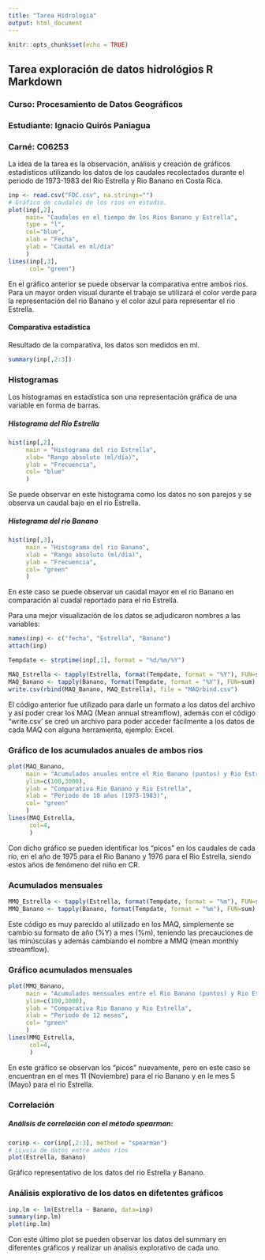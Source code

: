 ```yaml
---
title: "Tarea Hidrologia"
output: html_document
---
```


```r
knitr::opts_chunk$set(echo = TRUE)
```

## Tarea exploración de datos hidrológios R Markdown
### Curso: Procesamiento de Datos Geográficos
### Estudiante: Ignacio Quirós Paniagua
### Carné: C06253

La idea de la tarea es la observación, análisis y creación de gráficos estadísticos utilizando los datos de los caudales recolectados durante el periodo de 1973-1983 del Rio Estrella y Rio Banano en Costa Rica.  
```r
inp <- read.csv("FDC.csv", na.strings="")
# Gráfico de caudales de los rios en estudio.
plot(inp[,2],
     main= "Caudales en el tiempo de los Rios Banano y Estrella",
     type = "l",
     col="blue",
     xlab = "Fecha",
     ylab = "Caudal en ml/día"
     )
lines(inp[,3],
      col= "green")
```  

En el gráfico anterior se puede observar la comparativa entre ambos rios. Para un mayor orden visual durante el trabajo se utilizará el color verde para la representación del rio Banano y el color azul para representar el rio Estrella.  

#### Comparativa estadistica  

Resultado de la comparativa, los datos son medidos en ml.
```r
summary(inp[,2:3])
```

### Histogramas  
Los histogramas en estadística son una representación gráfica de una variable en forma de barras.

##### Histograma del Rio Estrella  

```r
hist(inp[,2],
     main = "Histograma del rio Estrella",
     xlab= "Rango absoluto (ml/día)",
     ylab = "Frecuencia",
     col= "blue"
     )
```  

Se puede observar en este histograma como los datos no son parejos y se observa un caudal bajo en el rio Estrella.  

##### Histograma del rio Banano  

```r
hist(inp[,3],
     main = "Histograma del rio Banano",
     xlab = "Rango absoluto (ml/día)",
     ylab = "Frecuencia",
     col= "green"
     )
```  

En este caso se puede observar un caudal mayor en el rio Banano en comparación al cuadal reportado para el rio Estrella.  

Para una mejor visualización de los datos se adjudicaron nombres a las variables:  
```r
names(inp) <- c("fecha", "Estrella", "Banano")
attach(inp)
```  

```r
Tempdate <- strptime(inp[,1], format = "%d/%m/%Y")
```  

```r
MAQ_Estrella <- tapply(Estrella, format(Tempdate, format = "%Y"), FUN=sum)
MAQ_Banano <- tapply(Banano, format(Tempdate, format = "%Y"), FUN=sum)
write.csv(rbind(MAQ_Banano, MAQ_Estrella), file = "MAQrbind.csv")
``` 

El código anterior fue utilizado para darle un formato a los datos del archivo y así poder crear los MAQ (Mean annual streamflow), además con el código "write.csv' se creó un archivo para poder acceder fácilmente a los datos de cada MAQ con alguna herramienta, ejemplo: Excel.  

### Gráfico de los acumulados anuales de ambos rios  

```r
plot(MAQ_Banano,
     main = "Acumulados anuales entre el Rio Banano (puntos) y Rio Estrella (Línea)",
     ylim=c(100,3000),
     ylab = "Comparativa Rio Banano y Rio Estrella",
     xlab = "Periodo de 10 años (1973-1983)",
     col= "green"
     )
lines(MAQ_Estrella, 
      col=4,
      )
```  

Con dicho gráfico se pueden identificar los "picos" en los caudales de cada río,
en el año de 1975 para el Rio Banano y 1976 para el Rio Estrella, siendo estos años de fenómeno del niño en CR.  

### Acumulados mensuales  

```r
MMQ_Estrella <- tapply(Estrella, format(Tempdate, format = "%m"), FUN=sum)
MMQ_Banano <- tapply(Banano, format(Tempdate, format = "%m"), FUN=sum)
```  

Este código es muy parecido al utilizado en los MAQ, simplemente se cambio su formato de año (%Y) a mes (%m), teniendo las precauciones de las minúsculas y además cambiando el nombre a MMQ (mean monthly streamflow). 

### Gráfico acumulados mensuales

```r
plot(MMQ_Banano,
     main = "Acumulados mensuales entre el Rio Banano (puntos) y Rio Estrella (Línea)",
     ylim=c(100,3000),
     ylab = "Comparativa Rio Banano y Rio Estrella",
     xlab = "Periodo de 12 meses",
     col= "green"
     )
lines(MMQ_Estrella, 
      col=4,
      )
```  

En este gráfico se observan los "picos" nuevamente, pero en este caso se encuentran en el mes 11 (Noviembre) para el rio Banano y en le mes 5 (Mayo) para el rio Estrella.  

### Correlación  

##### Análisis de correlación con el método spearman:  

```r
corinp <- cor(inp[,2:3], method = "spearman")
# LLuvia de datos entre ambos rios
plot(Estrella, Banano)
```  

Gráfico representativo de los datos del rio Estrella y Banano.  

### Análisis explorativo de los datos en difetentes gráficos
```r
inp.lm <- lm(Estrella ~ Banano, data=inp)
summary(inp.lm)
plot(inp.lm)
```  

Con este último plot se pueden observar los datos del summary en diferentes gráficos y realizar un analisis explorativo de cada uno.